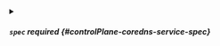 

<PartialLabels />


<PartialAnnotations />



<details className="config-field" data-expandable="true">
<summary>

##### `spec` <span className="config-field-required" data-required="false">required</span> <span className="config-field-type"></span> <span className="config-field-default"></span> <span className="config-field-enum"></span> {#controlPlane-coredns-service-spec}



</summary>

<PartialSpecreference />


</details>
